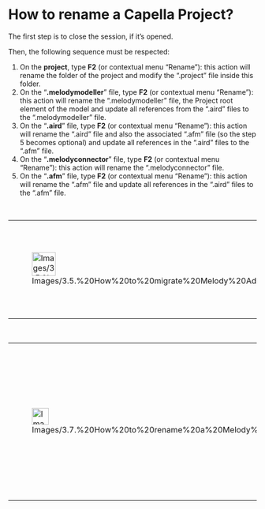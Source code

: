             
= How to rename a Capella Project? =
 
The first step is to close the session, if it&rsquo;s opened.

 
Then, the following sequence must be respected:

 
# On the '''project''', type '''F2''' (or contextual menu &ldquo;Rename&rdquo;): 	this action will rename the folder of the project and modify the 	&ldquo;.project&rdquo; file inside this folder.
# On the &ldquo;'''.melodymodeller'''&rdquo; file, type '''F2''' (or contextual 	menu &ldquo;Rename&rdquo;): this action will rename the 	&ldquo;.melodymodeller&rdquo; file, the Project root element of the 	model and update all references from the &ldquo;.aird&rdquo; files 	to the &ldquo;.melodymodeller&rdquo; file.
# On the &ldquo;'''.aird'''&rdquo; file, type '''F2''' (or contextual menu 	&ldquo;Rename&rdquo;): this action will rename the &ldquo;.aird&rdquo; 	file and also the associated &ldquo;.afm&rdquo; file (so the step 5 becomes optional) and update all references in the &ldquo;.aird&rdquo; files 	to the &ldquo;.afm&rdquo; file.
# On the &ldquo;'''.melodyconnector'''&rdquo; file, type '''F2''' (or contextual 	menu &ldquo;Rename&rdquo;): this action will rename the 	&ldquo;.melodyconnector&rdquo; file.
# On the &ldquo;'''.afm'''&rdquo; file, type '''F2''' (or contextual 	menu &ldquo;Rename&rdquo;): this action will rename the 	&ldquo;.afm&rdquo; file and update all references in the &ldquo;.aird&rdquo; files 	to the &ldquo;.afm&rdquo; file.
 
<br>


 

{| border="1"
|-
| 
[[Image:Images/3.5.%20How%20to%20migrate%20Melody%20Advance%20projects_html_3c78e109.png|48x48px]]
| 
The same process can be applied on Library projects.
|} 
 
<br>


         
{| border="1"
|-
| 
[[Image:Images/3.7.%20How%20to%20rename%20a%20Melody%20Advance%20Project_html_723ed3f9.png|34x34px]]

 
| 
If 				you rename a Library project, all the references to this library 				will be lost. Libraries renaming must be done very carefully.

 
|}  

<br>


<br>
<br>

 
<br>
<br>

   